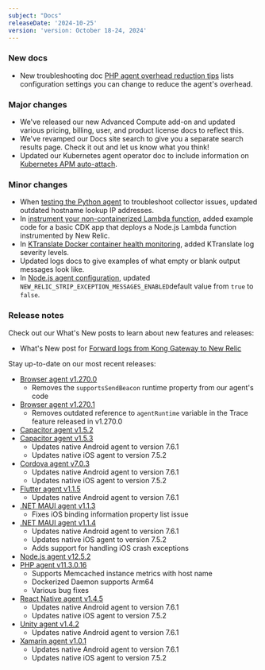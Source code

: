 ```yaml
---
subject: "Docs"
releaseDate: '2024-10-25'
version: 'version: October 18-24, 2024'
---
```


### New docs

* New troubleshooting doc [PHP agent overhead reduction tips](/docs/apm/agents/php-agent/troubleshooting/php-agent-overhead-reduction-tips) lists configuration settings you can change to reduce the agent's overhead.

### Major changes

* We've released our new Advanced Compute add-on and updated various pricing, billing, user, and product license docs to reflect this.
* We've revamped our Docs site search to give you a separate search results page. Check it out and let us know what you think!
* Updated our Kubernetes agent operator doc to include information on [Kubernetes APM auto-attach](/docs/kubernetes-pixie/kubernetes-integration/installation/k8s-agent-operator).

### Minor changes

* When [testing the Python agent](/docs/apm/agents/python-agent/troubleshooting/testing-python-agent/#host-name-lookup) to troubleshoot collector issues, updated outdated hostname lookup IP addresses.
* In [instrument your non-containerized Lambda function](/docs/serverless-function-monitoring/aws-lambda-monitoring/instrument-lambda-function/instrument-your-own/#cdk), added example code for a basic CDK app that deploys a Node.js Lambda function instrumented by New Relic.
* In [KTranslate Docker container health monitoring](/docs/network-performance-monitoring/advanced/ktranslate-container-health/), added KTranslate log severity levels.
* Updated logs docs to give examples of what empty or blank output messages look like.
* In [Node.js agent configuration](/docs/apm/agents/nodejs-agent/installation-configuration/nodejs-agent-configuration/#allow-raw-enabled), updated `NEW_RELIC_STRIP_EXCEPTION_MESSAGES_ENABLED`default value from `true` to `false`.   


### Release notes

Check out our What's New posts to learn about new features and releases:

* What's New post for [Forward logs from Kong Gateway to New Relic](/whats-new/2024/10/whats-new-10-23-kogs-gateway-logs-integration)

Stay up-to-date on our most recent releases:

* [Browser agent v1.270.0](/docs/release-notes/new-relic-browser-release-notes/browser-agent-release-notes/browser-agent-v1.270.0/)
    * Removes the `supportsSendBeacon` runtime property from our agent's code
* [Browser agent v1.270.1](/docs/release-notes/new-relic-browser-release-notes/browser-agent-release-notes/browser-agent-v1.270.1/)
    * Removes outdated reference to `agentRuntime` variable in the Trace feature released in v1.270.0
* [Capacitor agent v1.5.2](/docs/release-notes/mobile-release-notes/capacitor-release-notes/capacitor-agent-152/)
* [Capacitor agent v1.5.3](/docs/release-notes/mobile-release-notes/capacitor-release-notes/capacitor-agent-153/)
    * Updates native Android agent to version 7.6.1
    * Updates native iOS agent to version 7.5.2
* [Cordova agent v7.0.3](/docs/release-notes/mobile-release-notes/cordova-release-notes/cordova-agent-703/)
    * Updates native Android agent to version 7.6.1
    * Updates native iOS agent to version 7.5.2
* [Flutter agent v1.1.5](/docs/release-notes/mobile-release-notes/flutter-release-notes/flutter-agent-115/)
    * Updates native Android agent to version 7.6.1
* [.NET MAUI agent v1.1.3](/docs/release-notes/mobile-release-notes/net-maui-release-notes/net-maui-agent-113/)
    * Fixes iOS binding information property list issue
* [.NET MAUI agent v1.1.4](/docs/release-notes/mobile-release-notes/net-maui-release-notes/net-maui-agent-114/)
    * Updates native Android agent to version 7.6.1
    * Updates native iOS agent to version 7.5.2
    * Adds support for handling iOS crash exceptions
* [Node.js agent v12.5.2](/docs/release-notes/agent-release-notes/nodejs-release-notes/nodejs-agent-12-5-2/)
* [PHP agent v11.3.0.16](/docs/release-notes/agent-release-notes/php-release-notes/php-agent-11-3-0-16/)
    * Supports Memcached instance metrics with host name
    * Dockerized Daemon supports Arm64
    * Various bug fixes
* [React Native agent v1.4.5](/docs/release-notes/mobile-release-notes/react-native-release-notes/react-native-agent-145/)
    * Updates native Android agent to version 7.6.1
    * Updates native iOS agent to version 7.5.2
* [Unity agent v1.4.2](/docs/release-notes/mobile-release-notes/unity-release-notes/unity-agent-142/)
    * Updates native Android agent to version 7.6.1
* [Xamarin agent v1.0.1](/docs/release-notes/mobile-release-notes/xamarin-release-notes/xamarin-agent-101/)
    * Updates native Android agent to version 7.6.1
    * Updates native iOS agent to version 7.5.2